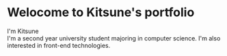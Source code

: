 # Welocome to Kitsune's portfolio

I'm Kitsune<br/>
I'm a second year university student majoring in computer science.
I'm also interested in front-end technologies.